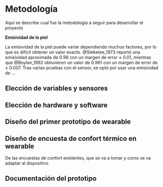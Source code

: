 # Metodología 

Aquí se describe cual fue la metodología a seguir para desarrollar el proyecto


**Emisividad de la piel**

La emisividad de la piel puede variar dependiendo muchos factores, por lo que es difícil obtener un valor exacto. @Steketee_1973 reportó una emisividad aproximada de 0.98 con un margen de error $\pm$ 0.01, mientras que @Boylan_1992 obtuvieron un valor de 0.961 con un margen de error de $\pm$ 0.007. Tras varias pruebas con el sensor, se optó por usar una emisividad de ...

## Elección de variables y sensores

## Elección de hardware y software 


## Diseño del primer prototipo de wearable

## Diseño de encuesta de confort térmico en wearable 

De las encuestas de confort existentes, que se va a tomar y como se va adaptar al dispositivo

## Documentación del prototipo 
